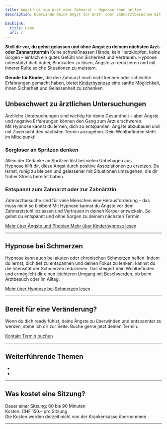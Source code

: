 ```yaml
---
title: Angstfrei zum Arzt oder Zahnarzt – Hypnose kann helfen
description: Überwinde deine Angst vor Arzt- oder Zahnarztbesuchen mit professioneller Hypnosetherapie in Bern.

backlink:
  title: Home
  url: /
---
```



**Stell dir vor, du gehst gelassen und ohne Angst zu deinem nächsten Arzt- oder Zahnarzttermin** Keine schweißnassen Hände, kein Herzklopfen, keine Sorgen – einfach ein gutes Gefühl von Sicherheit und Vertrauen. Hypnose unterstützt dich dabei, Blockaden zu lösen, Ängste zu reduzieren und mit innerer Ruhe solche Situationen zu meistern. 

**Gerade für Kinder**, die den Zahnarzt noch nicht kennen oder schlechte Erfahrungen gemacht haben, bietet <a href="hypnosetherapie/kinderhypnose/">Kinderhypnose</a> eine sanfte Möglichkeit, ihnen Sicherheit und Gelassenheit zu schenken. 

## Unbeschwert zu ärztlichen Untersuchungen
Ärztliche Untersuchungen sind wichtig für deine Gesundheit – aber Ängste und negative Erfahrungen können den Gang zum Arzt erschweren.  
Mit Hypnose kannst du lernen, dich zu entspannen, Ängste abzubauen und mit Zuversicht den nächsten Termin anzugehen. Dein Wohlbefinden steht im Mittelpunkt! 

### Sorgloser an Spritzen denken
Allein der Gedanke an Spritzen löst bei vielen Unbehagen aus.  
Hypnose hilft dir, diese Angst durch positive Assoziationen zu ersetzen. Du lernst, ruhig zu bleiben und gelassener mit Situationen umzugehen, die dir früher Stress bereitet haben. 

### Entspannt zum Zahnarzt oder zur Zahnärztin
Zahnarztbesuche sind für viele Menschen eine Herausforderung – das muss nicht so bleiben! Mit Hypnose kannst du Ängste vor dem Zahnarztstuhl loslassen und Vertrauen in deinen Körper entwickeln. So gehst du entspannt und ohne Sorgen zu deinem nächsten Termin. 

<div class="flex flex-wrap gap-4">
  <a 
    data-umami-event="Home – Button Kontakt" 
    href="/hypnosetherapie/aengste-und-phobien/" 
    class="inline-flex items-center justify-center px-6 py-3 text-base leading-tight font-bold text-red-600 bg-transparent border border-red-600 rounded-full transition hover:bg-red-500 hover:text-red-50 no-underline" 
    onclick="document.app.emitEvent('mouseDown', 'trigger-to-5');"
  >
    <span>Mehr über Ängste und Phobien</span>
  </a>
  <a 
    data-umami-event="Home – Button Kontakt" 
    href="/hypnosetherapie/kinderhypnose/" 
    class="inline-flex items-center justify-center px-6 py-3 text-base leading-tight font-bold text-red-600 bg-transparent border border-red-600 rounded-full transition hover:bg-red-500 hover:text-red-50 no-underline" 
    onclick="document.app.emitEvent('mouseDown', 'trigger-to-5');"
  >
    <span>Mehr über Kinderhypnose lesen</span>
  </a>
</div>


<hr class="border-gray-400" />

## Hypnose bei Schmerzen
Hypnose kann auch bei akuten oder chronischen Schmerzen helfen. Indem du lernst, dich tief zu entspannen und deinen Fokus zu lenken, kannst du die Intensität der Schmerzen reduzieren. Das steigert dein Wohlbefinden und ermöglicht dir einen leichteren Umgang mit Beschwerden, ob beim Arztbesuch oder im Alltag.

<div class="flex flex-wrap gap-4">
  <a 
    data-umami-event="Home – Button Kontakt" 
    href="/hypnosetherapie/aengste-und-phobien/" 
    class="inline-flex items-center justify-center px-6 py-3 text-base leading-tight font-bold text-red-600 bg-transparent border border-red-600 rounded-full transition hover:bg-red-500 hover:text-red-50 no-underline" 
    onclick="document.app.emitEvent('mouseDown', 'trigger-to-5');"
  >
    <span>Mehr über Hypnose bei Schmerzen lesen</span>
  </a>
</div>

<hr class="border-gray-400" />

## Bereit für eine Veränderung?
Wenn du dich ready fühlst, deine Ängste zu überwinden und entspannter zu werden, stehe ich dir zur Seite. Buche gerne jetzt deinen Termin.

<div class="flex flex-wrap gap-4">
  <a 
    data-umami-event="Home – Button Kontakt" 
    href="/kontakt/" 
    class="inline-flex items-center justify-center px-6 py-3 text-base leading-tight font-bold text-red-600 bg-transparent border border-red-600 rounded-full transition hover:bg-red-500 hover:text-red-50 no-underline" 
    onclick="document.app.emitEvent('mouseDown', 'trigger-to-5');"
  >
    <span>Kontakt</span>
  </a>
  <a
    data-umami-event="Open Calendly"
    href="/termin/"
    class="inline-flex no-prose items-center justify-center px-6 py-3 text-base leading-tight font-bold text-white bg-red-600 border border-red-600 rounded-full transition hover:bg-red-500 hover:text-red-50 no-underline"
  >
    <span>Termin buchen</span>
  </a>
</div>

<hr class="border-gray-400" />

## Weiterführende Themen
<nav class="py-4 md:py-6">
  <ul class="grid grid-cols-2 gap-4 not-prose">
    <li>
      <Card
        href="/hypnosetherapie/aengste-und-phobien/"
        image={fearsImage}
        imageWidth="1456"
        imageWidths={[300, 400, 600]}
        imageSizes="(max-width: 640px) calc(100vw - 40px), (max-width: 768px) calc(50vw - 56px), 352px"
        title="Ängste und Phobien mit Hypnose überwinden"
      />
    </li>
    <li>
      <Card
        href="/hypnosetherapie/schmerzen/"
        image={painImage}
        imageWidth="1456"
        imageWidths={[300, 400, 600]}
        imageSizes="(max-width: 640px) calc(100vw - 40px), (max-width: 768px) calc(50vw - 56px), 352px"
        title="Schmerzen mit Hypnose behandeln"
      />
    </li>
  </ul>
</nav>

<hr class="border-gray-400" />

## Was kostet eine Sitzung?
Dauer einer Sitzung: 60 bis 90 Minuten  
Kosten: CHF 150.– pro Sitzung  
Die Kosten werden derzeit nicht von der Krankenkasse übernommen.

<hr class="border-gray-400" />

